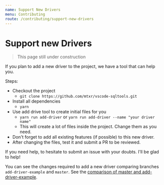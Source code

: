 ```yaml
---
name: Support New Drivers
menu: Contributing
route: /contributing/support-new-drivers
---
```


# Support new Drivers

> This page still under construction

If you plan to add a new driver to the project, we have a tool that can help you.

Steps:
- Checkout the project
  - `git clone https://github.com/mtxr/vscode-sqltools.git`
- Install all dependencies
  - `yarn`
- Use add drive tool to create initial files for you
  - `yarn run add-driver` or `yarn run add-driver --name "your driver name"`
  - This will create a lot of files inside the project. Change them as you need.
- Don't forget to add all existing features (if possible) to this new driver.
- After changing the files, test it and submit a PR to be reviewed.

If you need help, to hesitate to submit an issue with your doubts. I'll be glad to help!

You can see the changes required to add a new driver comparing branches `add-driver-example` and `master`. See the [comparison of master and add-driver-example](https://github.com/mtxr/vscode-sqltools/compare/master...add-driver-example).